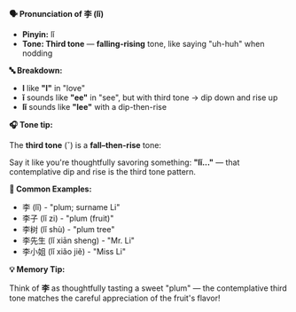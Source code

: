 **🗣️ Pronunciation of 李 (lǐ)**

- **Pinyin:** lǐ
- **Tone: Third tone** — **falling-rising** tone, like saying "uh-huh" when nodding

**🔤 Breakdown:**

- **l** like **"l"** in "love"
- **ǐ** sounds like **"ee"** in "see", but with third tone → dip down and rise up
- **lǐ** sounds like **"lee"** with a dip-then-rise

**🎧 Tone tip:**

The **third tone** (ˇ) is a **fall–then-rise** tone:

Say it like you're thoughtfully savoring something: **"lǐ..."** — that contemplative dip and rise is
the third tone pattern.

**📝 Common Examples:**

- 李 (lǐ) - "plum; surname Li"
- 李子 (lǐ zi) - "plum (fruit)"
- 李树 (lǐ shù) - "plum tree"
- 李先生 (lǐ xiān sheng) - "Mr. Li"
- 李小姐 (lǐ xiǎo jiě) - "Miss Li"

**💡 Memory Tip:**

Think of **李** as thoughtfully tasting a sweet "plum" — the contemplative third tone matches the
careful appreciation of the fruit's flavor!
